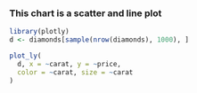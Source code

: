 
### This chart is a scatter and line plot 

``` r

library(plotly)
d <- diamonds[sample(nrow(diamonds), 1000), ]

plot_ly(
  d, x = ~carat, y = ~price,
  color = ~carat, size = ~carat
)


```
